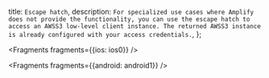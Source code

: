   title: `Escape hatch`,
  description: `For specialized use cases where Amplify does not provide the functionality, you can use the escape hatch to access an AWSS3 low-level client instance. The returned AWSS3 instance is already configured with your access credentials.`,
};


<Fragments fragments={{ios: ios0}} />


<Fragments fragments={{android: android1}} />
